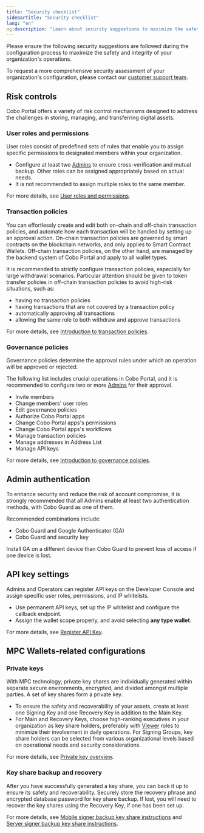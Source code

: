 ```yaml
---
title: "Security checklist"
sidebarTitle: "Security checklist"
lang: "en"
og:description: "Learn about security suggestions to maximize the safety and integrity of your organization's operations."
---
```


Please ensure the following security suggestions are followed during the configuration process to maximize the safety and integrity of your organization's operations.

<Info>To request a more comprehensive security assessment of your organization's configuration, please contact our [customer support team](mailto:help@cobo.com).</Info>

## Risk controls

Cobo Portal offers a variety of risk control mechanisms designed to address the challenges in storing, managing, and transferring digital assets.

### User roles and permissions

User roles consist of predefined sets of rules that enable you to assign specific permissions to designated members within your organization.

- Configure at least two [Admins](/en/portal/organization/roles-and-permissions) to ensure cross-verification and mutual backup. Other roles can be assigned appropriately based on actual needs. 
- It is not recommended to assign multiple roles to the same member.

For more details, see [User roles and permissions](/en/portal/organization/roles-and-permissions).

### Transaction policies

You can effortlessly create and edit both on-chain and off-chain transaction policies, and automate how each transaction will be handled by setting up an approval action. 
<Note>On-chain transaction policies are governed by smart contracts on the blockchain networks, and only applies to Smart Contract Wallets. Off-chain transaction policies, on the other hand, are managed by the backend system of Cobo Portal and apply to all wallet types.</Note>

It is recommended to strictly configure transaction policies, especially for large withdrawal scenarios. Particular attention should be given to token transfer policies in off-chain transaction policies to avoid high-risk situations, such as:
- having no transaction policies
- having transactions that are not covered by a transaction policy
- automatically approving all transactions
- allowing the same role to both withdraw and approve transactions

For more details, see [Introduction to transaction policies](/en/portal/risk-controls/tx-policies-overview).

### Governance policies

Governance policies determine the approval rules under which an operation will be approved or rejected. 

The following list includes crucial operations in Cobo Portal, and it is recommended to configure two or more [Admins](/en/portal/organization/roles-and-permissions) for their approval.

- Invite members
- Change members' user roles
- Edit governance policies
- Authorize Cobo Portal apps
- Change Cobo Portal apps's permissions
- Change Cobo Portal apps's workflows
- Manage transaction policies
- Manage addresses in Address List
- Manage API keys

For more details, see [Introduction to governance policies](/en/portal/organization/governance-intro).

## Admin authentication
To enhance security and reduce the risk of account compromise, it is strongly recommended that all Admins enable at least two authentication methods, with Cobo Guard as one of them.

Recommended combinations include:
- Cobo Guard and Google Authenticator (GA)
- Cobo Guard and security key

<Note>Install GA on a different device than Cobo Guard to prevent loss of access if one device is lost.</Note>

## API key settings

Admins and Operators can register API keys on the Developer Console and assign specific user roles, permissions, and IP whitelists.

- Use permanent API keys, set up the IP whitelist and configure the callback endpoint.
- Assign the wallet scope properly, and avoid selecting **any type wallet**.

For more details, see [Register API Key](/en/portal/developer-console/create-api-key).

## MPC Wallets-related configurations

### Private keys

With MPC technology, private key shares are individually generated within separate secure environments, encrypted, and divided amongst multiple parties. A set of key shares form a private key.

- To ensure the safety and recoverability of your assets, create at least one Signing Key and one Recovery Key in addition to the Main Key.
- For Main and Recovery Keys, choose high-ranking executives in your organization as key share holders, preferably with [Viewer](/en/portal/organization/roles-and-permissions) roles to minimize their involvement in daily operations. For Signing Groups, key share holders can be selected from various organizational levels based on operational needs and security considerations.

For more details, see [Private key overview](/en/portal/mpc-wallets/ocw/holder-group-overview).

### Key share backup and recovery

After you have successfully generated a key share, you can back it up to ensure its safety and recoverability. Securely store the recovery phrase and encrypted database password for key share backup. If lost, you will need to recover the key shares using the Recovery Key, if one has been set up.

For more details, see [Mobile signer backup key share instructions](/en/guard/generate-and-back-up-key-shares#backup-private-key-shares) and [Server signer backup key share instructions](https://www.cobo.com/developers/v2/guides/mpc-wallets/server-co-signer/key-shares-backup).

